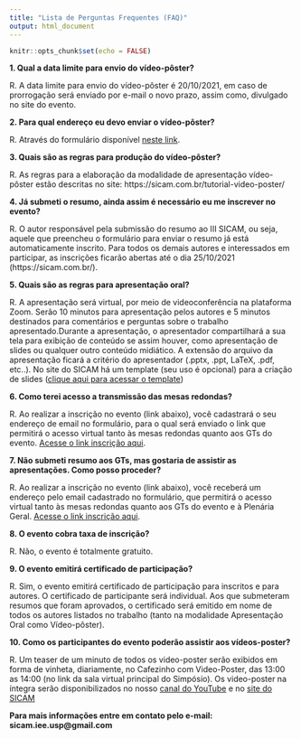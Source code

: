 ```yaml
---
title: "Lista de Perguntas Frequentes (FAQ)"
output: html_document
---
```


```r
knitr::opts_chunk$set(echo = FALSE)
```

<link rel="stylesheet" href="https://cdn.jsdelivr.net/gh/jpswalsh/academicons@1/css/academicons.min.css">

**1. Qual a data limite para envio do vídeo-pôster?**

R. A data limite para envio do vídeo-pôster é 20/10/2021, em caso de prorrogação será enviado por e-mail o novo prazo, assim como, divulgado no site do evento.


**2. Para qual endereço eu devo enviar o vídeo-pôster?**

R. Através do formulário disponível [neste link](https://forms.gle/i3we1vpZcui34niL7).


**3. Quais são as regras para produção do vídeo-pôster?**

R. As regras para a elaboração da modalidade de apresentação vídeo-pôster estão descritas no site: https://sicam.com.br/tutorial-video-poster/


**4. Já submeti o resumo, ainda assim é necessário eu me inscrever no evento?**

R. O autor responsável pela submissão do resumo ao III SICAM, ou seja, aquele que preencheu o formulário para enviar o resumo já está automaticamente inscrito. Para todos os demais autores e interessados em participar, as inscrições ficarão abertas até o dia 25/10/2021 (https://sicam.com.br/).


**5. Quais são as regras para apresentação oral?**

R. A apresentação será virtual, por meio de videoconferência na plataforma Zoom. Serão 10 minutos para apresentação pelos autores e 5 minutos destinados para comentários e perguntas sobre o trabalho apresentado.Durante a apresentação, o apresentador compartilhará a sua tela para exibição de conteúdo se assim houver, como apresentação de slides ou qualquer outro conteúdo midiático. A extensão do arquivo da apresentação ficará a critério do apresentador (.pptx, .ppt, LaTeX, .pdf, etc..).
No site do SICAM há um template (seu uso é opcional) para a criação de slides
([clique aqui para acessar o template](https://docs.google.com/presentation/d/17YlmCZSIxFgySethYKAhaKM7Hp5Q45JFzdi6oo-lMG8/edit#slide=id.gf6bf49a1ca_0_167))
 

**6. Como terei acesso a transmissão das mesas redondas?**

R. Ao realizar a inscrição no evento (link abaixo), você cadastrará o seu endereço de email no formulário, para o qual será enviado o link que permitirá o acesso virtual tanto às mesas redondas quanto aos GTs do evento. [Acesse o link inscrição aqui](https://docs.google.com/forms/d/e/1FAIpQLSe58i99mLKKrdrx6rjxZXjE1s0LQdQdwxv54Q_DTbh8kuTEkA/viewform).

**7. Não submeti resumo aos GTs, mas gostaria de assistir as apresentações. Como posso proceder?**

R. Ao realizar a inscrição no evento (link abaixo), você receberá um endereço pelo email cadastrado no formulário, que permitirá o acesso virtual tanto às mesas redondas quanto aos GTs do evento e à Plenária Geral.
[Acesse o link inscrição aqui](https://docs.google.com/forms/d/e/1FAIpQLSe58i99mLKKrdrx6rjxZXjE1s0LQdQdwxv54Q_DTbh8kuTEkA/viewform).


**8. O evento cobra taxa de inscrição?**

R. Não, o evento é totalmente gratuito.


**9. O evento emitirá certificado de participação?**

R. Sim, o evento emitirá certificado de participação para inscritos e para autores. O certificado de participante será individual. Aos que submeteram resumos que foram aprovados, o certificado será emitido em nome de todos os autores listados no trabalho (tanto na modalidade Apresentação Oral como Vídeo-pôster).


**10. Como os participantes do evento poderão assistir aos vídeos-poster?**

R. Um teaser de um minuto de todos os video-poster serão exibidos em forma de vinheta, diariamente, no Cafezinho com Video-Poster, das 13:00 as 14:00 (no link da sala virtual principal do Simpósio).
Os video-poster na íntegra serão disponibilizados no nosso [canal do YouTube](https://www.youtube.com/channel/UCHzIFGixQBeL2zvAdo35O7A/featured) e no [site do SICAM](https://sicam.com.br/)


**Para mais informações entre em contato pelo e-mail: sicam.iee.usp@gmail.com**
